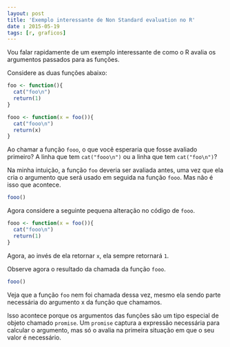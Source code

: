 ```yaml
---
layout: post
title: 'Exemplo interessante de Non Standard evaluation no R'
date : 2015-05-19
tags: [r, graficos]
--- 
```


Vou falar rapidamente de um exemplo interessante de como o R avalia os argumentos passados para as funções.

Considere as duas funções abaixo:

```r
foo <- function(){
  cat("foo\n")
  return(1)
}

fooo <- function(x = foo()){
  cat("fooo\n")
  return(x)
}
```

Ao chamar a função `fooo`, o que você esperaria que fosse avaliado primeiro?
A linha que tem `cat("fooo\n")` ou a linha que tem `cat("foo\n")`?

Na minha intuição, a função `foo` deveria ser avaliada antes, uma vez que ela cria o argumento que será usado em seguida na função `fooo`. Mas não é isso que acontece.

```r
fooo()
```

Agora considere a seguinte pequena alteração no código de `fooo`.

```r
fooo <- function(x = foo()){
  cat("fooo\n")
  return(1)
}
```

Agora, ao invés de ela retornar `x`, ela sempre retornará `1`.

Observe agora o resultado da chamada da função `fooo`. 

```r
fooo()
```

Veja que a função `foo` nem foi chamada dessa vez, mesmo ela sendo parte necessária do argumento x da função que chamamos.

Isso acontece porque os argumentos das funções são um tipo especial de objeto chamado `promise`. Um `promise` captura a expressão necessária para calcular o argumento, mas só o avalia na primeira situação em que o seu valor é necessário.

